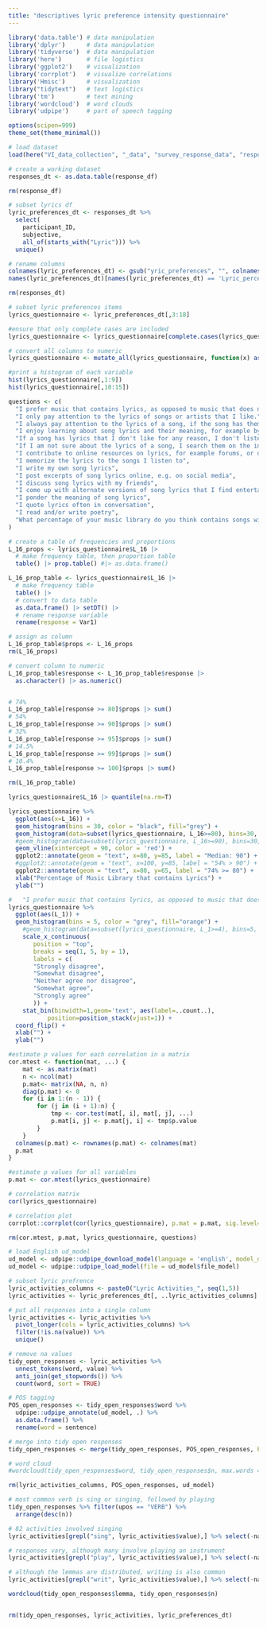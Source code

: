 ```yaml
---
title: "descriptives lyric preference intensity questionnaire"
---
```


```r
library('data.table') # data manipulation
library('dplyr')      # data manipulation
library('tidyverse')  # data manipulation
library('here')       # file logistics
library('ggplot2')    # visualization
library('corrplot')   # visualize correlations
library('Hmisc')      # visualization
library("tidytext")   # text logistics
library('tm')         # text mining
library('wordcloud')  # word clouds
library('udpipe')     # part of speech tagging

options(scipen=999)
theme_set(theme_minimal())
```

```r
# load dataset
load(here("VI_data_collection", "_data", "survey_response_data", "response_df.RDS"))

# create a working dataset
responses_dt <- as.data.table(response_df)

rm(response_df)
```


```r
# subset lyrics df
lyric_preferences_dt <- responses_dt %>%
  select(
    participant_ID, 
    subjective,
    all_of(starts_with("Lyric"))) %>%
  unique()

# rename columns
colnames(lyric_preferences_dt) <- gsub("yric_preferences", "", colnames(lyric_preferences_dt))
names(lyric_preferences_dt)[names(lyric_preferences_dt) == 'Lyric_percentage_1'] <- 'L_16'

rm(responses_dt)
```


```r
# subset lyric preferences items
lyrics_questionnaire <- lyric_preferences_dt[,3:18]

#ensure that only complete cases are included
lyrics_questionnaire <- lyrics_questionnaire[complete.cases(lyrics_questionnaire),]

# convert all columns to numeric
lyrics_questionnaire <- mutate_all(lyrics_questionnaire, function(x) as.numeric(as.character(x)))

#print a histogram of each variable
hist(lyrics_questionnaire[,1:9])
hist(lyrics_questionnaire[,10:15])
```

```r
questions <- c(
  "I prefer music that contains lyrics, as opposed to music that does not",
  "I only pay attention to the lyrics of songs or artists that I like.", 
  "I always pay attention to the lyrics of a song, if the song has them", 
  "I enjoy learning about song lyrics and their meaning, for example by reading  blogs and forums or listening to artist interviews", 
  "If a song has lyrics that I don't like for any reason, I don't listen to it", 
  "If I am not sure about the lyrics of a song, I search them on the internet", 
  "I contribute to online resources on lyrics, for example forums, or on platforms where I can contribute lyric transcriptions", 
  "I memorize the lyrics to the songs I listen to", 
  "I write my own song lyrics", 
  "I post excerpts of song lyrics online, e.g. on social media", 
  "I discuss song lyrics with my friends", 
  "I come up with alternate versions of song lyrics that I find entertaining, i.e. song parodies", 
  "I ponder the meaning of song lyrics", 
  "I quote lyrics often in conversation", 
  "I read and/or write poetry", 
  "What percentage of your music library do you think contains songs with lyrics?"
)
```


```r
# create a table of frequencies and proportions
L_16_props <- lyrics_questionnaire$L_16 |> 
  # make frequency table, then proportion table
  table() |> prop.table() #|> as.data.frame()

L_16_prop_table <- lyrics_questionnaire$L_16 |> 
  # make frequency table
  table() |> 
  # convert to data table
  as.data.frame() |> setDT() |> 
  # rename response variable
  rename(response = Var1)

# assign as column
L_16_prop_table$props <- L_16_props
rm(L_16_props)

# convert column to numeric
L_16_prop_table$response <- L_16_prop_table$response |> 
  as.character() |> as.numeric()


# 74%
L_16_prop_table[response >= 80]$props |> sum()
# 54%
L_16_prop_table[response >= 90]$props |> sum()
# 32%
L_16_prop_table[response >= 95]$props |> sum()
# 14.5%
L_16_prop_table[response >= 99]$props |> sum()
# 10.4%
L_16_prop_table[response >= 100]$props |> sum()

rm(L_16_prop_table)
```

```r
lyrics_questionnaire$L_16 |> quantile(na.rm=T)

lyrics_questionnaire %>%
  ggplot(aes(x=L_16)) +
  geom_histogram(bins = 30, color = "black", fill="grey") +
  geom_histogram(data=subset(lyrics_questionnaire, L_16>=80), bins=30, fill="red", alpha=.3) + 
  #geom_histogram(data=subset(lyrics_questionnaire, L_16>=90), bins=30, fill="blue", alpha=.3) + 
  geom_vline(xintercept = 90, color = 'red') +
  ggplot2::annotate(geom = "text", x=80, y=85, label = "Median: 90") +
  #ggplot2::annotate(geom = "text", x=100, y=85, label = "54% > 90") +
  ggplot2::annotate(geom = "text", x=80, y=65, label = "74% >= 80") +
  xlab("Percentage of Music Library that contains Lyrics") +
  ylab("") 
```

```r
#   "I prefer music that contains lyrics, as opposed to music that does not"
lyrics_questionnaire %>%
  ggplot(aes(L_1)) +
  geom_histogram(bins = 5, color = "grey", fill="orange") +
    #geom_histogram(data=subset(lyrics_questionnaire, L_1>=4), bins=5, fill="red", alpha=.2) + 
    scale_x_continuous(
       position = "top",
       breaks = seq(1, 5, by = 1),
       labels = c(
       "Strongly disagree",
       "Somewhat disagree", 
       "Neither agree nor disagree", 
       "Somewhat agree", 
       "Strongly agree"
       )) +
    stat_bin(binwidth=1,geom='text', aes(label=..count..), 
           position=position_stack(vjust=1)) +
  coord_flip() +
  xlab("") +
  ylab("")
```


```r
#estimate p values for each correlation in a matrix
cor.mtest <- function(mat, ...) {
    mat <- as.matrix(mat)
    n <- ncol(mat)
    p.mat<- matrix(NA, n, n)
    diag(p.mat) <- 0
    for (i in 1:(n - 1)) {
        for (j in (i + 1):n) {
            tmp <- cor.test(mat[, i], mat[, j], ...)
            p.mat[i, j] <- p.mat[j, i] <- tmp$p.value
        }
    }
  colnames(p.mat) <- rownames(p.mat) <- colnames(mat)
  p.mat
}
```

```r
#estimate p values for all variables
p.mat <- cor.mtest(lyrics_questionnaire)

# correlation matrix
cor(lyrics_questionnaire)

# correlation plot
corrplot::corrplot(cor(lyrics_questionnaire), p.mat = p.mat, sig.level=0.05, type = "lower")

rm(cor.mtest, p.mat, lyrics_questionnaire, questions)
```

```r
# load English ud_model
ud_model <- udpipe::udpipe_download_model(language = 'english', model_dir = here("VI_data_collection", "_data", "intermediary_data"))
ud_model <- udpipe::udpipe_load_model(file = ud_model$file_model)
```


```r
# subset lyric prefrence
lyric_activities_columns <- paste0("Lyric Activities_", seq(1,5))
lyric_activities <- lyric_preferences_dt[, ..lyric_activities_columns] |> setDT()

# put all responses into a single column
lyric_activities <- lyric_activities %>% 
  pivot_longer(cols = lyric_activities_columns) %>% 
  filter(!is.na(value)) %>%
  unique() 

# remove na values 
tidy_open_responses <- lyric_activities %>% 
  unnest_tokens(word, value) %>%
  anti_join(get_stopwords()) %>% 
  count(word, sort = TRUE) 

# POS tagging
POS_open_responses <- tidy_open_responses$word %>% 
  udpipe::udpipe_annotate(ud_model, .) %>% 
  as.data.frame() %>%
  rename(word = sentence)

# merge into tidy open responses
tidy_open_responses <- merge(tidy_open_responses, POS_open_responses, by='word', all=T)

# word cloud
#wordcloud(tidy_open_responses$word, tidy_open_responses$n, max.words = 150)

rm(lyric_activities_columns, POS_open_responses, ud_model)
```

```r
# most common verb is sing or singing, followed by playing
tidy_open_responses %>% filter(upos == "VERB") %>%
  arrange(desc(n))

# 82 activities involved singing
lyric_activities[grepl("sing", lyric_activities$value),] %>% select(-name)

# responses vary, although many involve playing an instrument
lyric_activities[grepl("play", lyric_activities$value),] %>% select(-name)

# although the lemmas are distributed, writing is also common
lyric_activities[grepl("writ", lyric_activities$value),] %>% select(-name)

wordcloud(tidy_open_responses$lemma, tidy_open_responses$n)


rm(tidy_open_responses, lyric_activities, lyric_preferences_dt)
```

